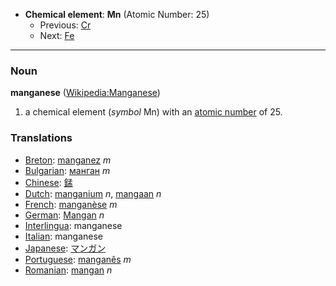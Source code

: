 *'''Chemical element''': '''Mn''' (Atomic Number: 25)
**Previous: [[Chromium|Cr]]
**Next: [[Iron|Fe]]
----
=== Noun ===
'''manganese''' ([[en:Manganese|Wikipedia:Manganese]])

# a chemical element (''symbol'' Mn) with an [[atomic number]] of 25.

===Translations===
*[[Breton]]: [[manganez]] ''m''
*[[Bulgarian]]: [[манган]] ''m''
*[[Chinese]]: [[錳]]
*[[Dutch]]: [[manganium]] ''n'', [[mangaan]] ''n''
*[[French]]: [[manganèse]] ''m''
*[[German]]: [[Mangan]] ''n''
*[[Interlingua]]: manganese
*[[Italian]]: manganese
*[[Japanese]]: [[マンガン]]
*[[Portuguese]]: [[manganês]] ''m''
*[[Romanian]]: [[mangan]] ''n''